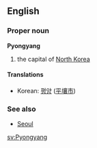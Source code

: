 ==English==
===Proper noun===
'''Pyongyang'''

# the capital of [[North Korea]]

====Translations====
*Korean: [[평양]] ([[平壤市]])

===See also===
*[[Seoul]]

[[sv:Pyongyang]]